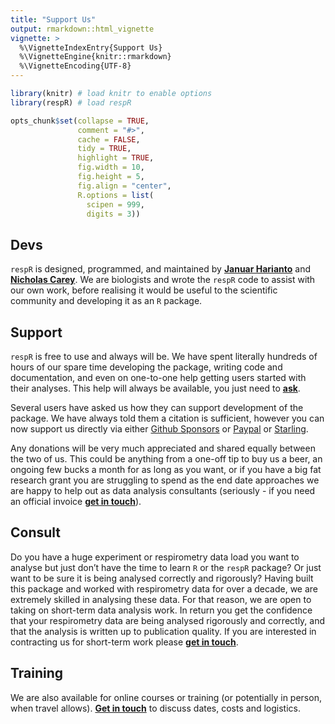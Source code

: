 ```yaml
---
title: "Support Us"
output: rmarkdown::html_vignette
vignette: >
  %\VignetteIndexEntry{Support Us}
  %\VignetteEngine{knitr::rmarkdown}
  %\VignetteEncoding{UTF-8}
---
```


```r
library(knitr) # load knitr to enable options
library(respR) # load respR

opts_chunk$set(collapse = TRUE, 
               comment = "#>", 
               cache = FALSE, 
               tidy = TRUE, 
               highlight = TRUE, 
               fig.width = 10, 
               fig.height = 5,
               fig.align = "center",
               R.options = list(
                 scipen = 999, 
                 digits = 3))
```


## Devs

`respR` is designed, programmed, and maintained by [**Januar Harianto**](https://github.com/januarharianto) and [**Nicholas Carey**](https://github.com/nicholascarey). We are biologists and wrote the `respR` code to assist with our own work, before realising it would be useful to the scientific community and developing it as an `R` package. 

## Support 

`respR` is free to use and always will be. We have spent literally hundreds of hours of our spare time developing the package, writing code and documentation, and even on one-to-one help getting users started with their analyses. This help will always be available, you just need to [**ask**](mailto:nicholascarey@gmail.com). 

Several users have asked us how they can support development of the package. We have always told them a citation is sufficient, however you can now support us directly via either [Github Sponsors](https://github.com/sponsors/nicholascarey) or [Paypal](https://www.paypal.me/njcarey) or [Starling](https://settleup.starlingbank.com/nicholascarey). 

Any donations will be very much appreciated and shared equally between the two of us. This could be anything from a one-off tip to buy us a beer, an ongoing few bucks a month for as long as you want, or if you have a big fat research grant you are struggling to spend as the end date approaches we are happy to help out as data analysis consultants (seriously - if you need an official invoice [**get in touch**](mailto:nicholascarey@gmail.com)).

## Consult

Do you have a huge experiment or respirometry data load you want to analyse but just don't have the time to learn `R` or the `respR` package? Or just want to be sure it is being analysed correctly and rigorously? Having built this package and worked with respirometry data for over a decade, we are extremely skilled in analysing these data. For that reason, we are open to taking on short-term data analysis work. In return you get the confidence that your respirometry data are being analysed rigorously and correctly, and that the analysis is written up to publication quality. If you are interested in contracting us for short-term work please [**get in touch**](mailto:nicholascarey@gmail.com).

## Training 

We are also available for online courses or training (or potentially in person, when travel allows). [**Get in touch**](mailto:nicholascarey@gmail.com) to discuss dates, costs and logistics. 

